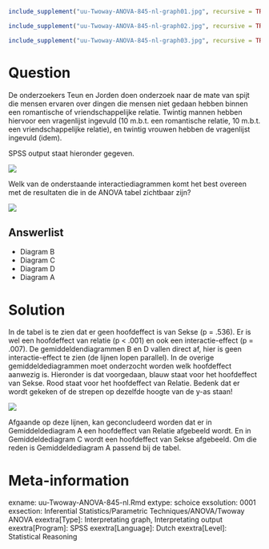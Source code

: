 ```{r, echo = FALSE, results = "hide"}
include_supplement("uu-Twoway-ANOVA-845-nl-graph01.jpg", recursive = TRUE)
```
```{r, echo = FALSE, results = "hide"}
include_supplement("uu-Twoway-ANOVA-845-nl-graph02.jpg", recursive = TRUE)
```
```{r, echo = FALSE, results = "hide"}
include_supplement("uu-Twoway-ANOVA-845-nl-graph03.jpg", recursive = TRUE)
```
Question
========
De onderzoekers Teun en Jorden doen onderzoek naar de mate van spijt die mensen ervaren over dingen die mensen niet gedaan hebben binnen een romantische of vriendschappelijke relatie. Twintig mannen hebben hiervoor een vragenlijst ingevuld (10 m.b.t. een romantische relatie, 10 m.b.t. een vriendschappelijke relatie), en twintig vrouwen hebben de vragenlijst ingevuld (idem). 

SPSS output staat hieronder gegeven. 

![](uu-Twoway-ANOVA-845-nl-graph01.jpg)

Welk van de onderstaande interactiediagrammen komt het best overeen met de resultaten die in de ANOVA tabel zichtbaar zijn?

![](uu-Twoway-ANOVA-845-nl-graph02.jpg)

Answerlist
----------
* Diagram B
* Diagram C
* Diagram D
* Diagram A


Solution
========
In de tabel is te zien dat er geen hoofdeffect is van Sekse (p = .536). Er is wel een hoofdeffect van relatie (p < .001) en ook een interactie-effect (p = .007).
De gemiddeldendiagrammen B en D vallen direct af, hier is geen interactie-effect te zien (de lijnen lopen parallel). In de overige gemiddeldediagrammen moet onderzocht worden welk hoofdeffect aanwezig is. Hieronder is dat voorgedaan, blauw staat voor het hoofdeffect van Sekse. Rood staat voor het hoofdeffect van Relatie. Bedenk dat er wordt gekeken of de strepen op dezelfde hoogte van de y-as staan!

![](uu-Twoway-ANOVA-845-nl-graph03.jpg)

Afgaande op deze lijnen, kan geconcludeerd worden dat er in Gemiddeldediagram A een hoofdeffect van Relatie afgebeeld wordt. En in Gemiddeldediagram C wordt een hoofdeffect van Sekse afgebeeld. Om die reden is Gemiddeldediagram A passend bij de tabel.


Meta-information
================
exname: uu-Twoway-ANOVA-845-nl.Rmd
extype: schoice
exsolution: 0001
exsection: Inferential Statistics/Parametric Techniques/ANOVA/Twoway ANOVA
exextra[Type]: Interpretating graph, Interpretating output
exextra[Program]: SPSS
exextra[Language]: Dutch
exextra[Level]: Statistical Reasoning